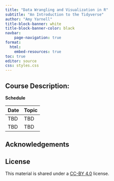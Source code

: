 ```yaml
---
title: "Data Wrangling and Visualization in R"
subtitle: "An Introduction to the Tidyverse"
author: "Amy Yarnell"
title-block-banner: white
title-block-banner-color: black
navbar:
    page-navigation: true
format: 
  html:
    embed-resources: true
toc: true
editor: source
css: styles.css
---
```


## Course Description: 



**Schedule**

| Date | Topic                     |
|------|---------------------------|
| TBD  | TBD |
| TBD  | TBD  |


## Acknowledgements


## License
This material is shared under a [CC-BY    4.0](https://creativecommons.org/licenses/by/4.0/) license.